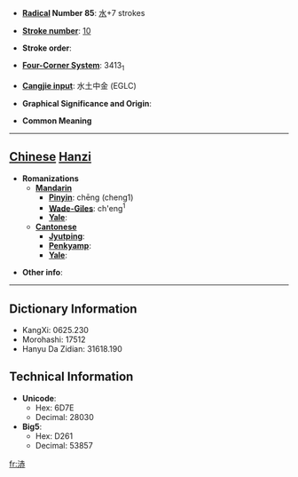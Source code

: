 * '''[[Wiktionary:Chinese radical index| Radical]] Number 85''': [[Wiktionary:Chinese radical index 水|水]]+7 strokes

* '''[[Wiktionary:Chinese total strokes index|Stroke number]]''': [[Wiktionary:Chinese total strokes index 10|10]]

* '''Stroke order''': 

* '''[[Wiktionary:Chinese four corner index|Four-Corner System]]''': 3413<sub>1</sub>

* '''[[Wiktionary:Chinese Cangjie index|Cangjie input]]''': 水土中金 (EGLC)

* '''Graphical Significance and Origin''': 

* '''Common Meaning'''

----

== [[Chinese]] [[Hanzi]] ==

* '''Romanizations'''
** '''[[Mandarin]]'''
*** '''[[Pinyin]]''': chēng (cheng1)
*** '''[[Wade-Giles]]''': ch'eng<sup>1</sup>
*** '''[[Yale]]''': 
** '''[[Cantonese]]'''
*** '''[[Jyutping]]''':
*** '''[[Penkyamp]]''': 
*** '''[[Yale]]''': 

* '''Other info''': 

----

== Dictionary Information ==

* KangXi: 0625.230
* Morohashi: 17512
* Hanyu Da Zidian: 31618.190

== Technical Information ==

* '''Unicode''':
** Hex: 6D7E
** Decimal: 28030
* '''Big5''':
** Hex: D261
** Decimal: 53857

[[fr:浾]]